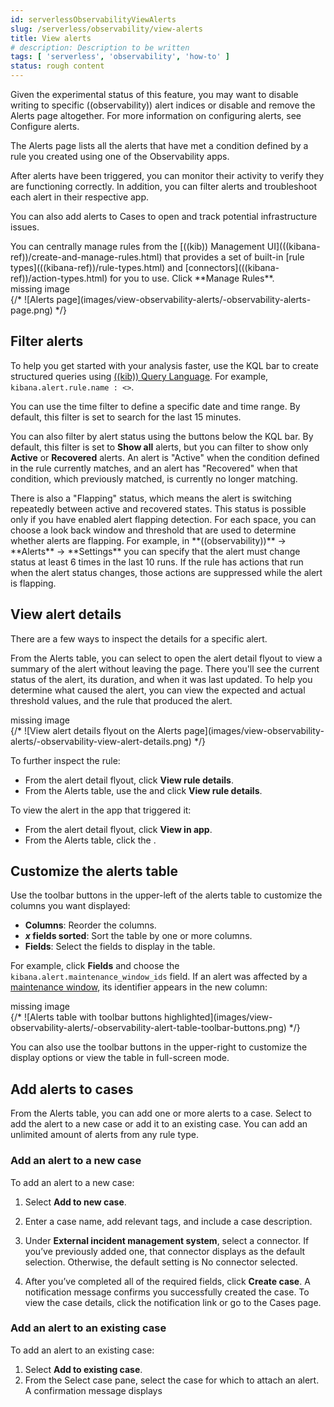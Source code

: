 ```yaml
---
id: serverlessObservabilityViewAlerts
slug: /serverless/observability/view-alerts
title: View alerts
# description: Description to be written
tags: [ 'serverless', 'observability', 'how-to' ]
status: rough content
---
```



<RoughContent />

<div id="view-observability-alerts"></div>

<DocCallOut template="technical_preview" />
<DocCallOut>

Given the experimental status of this feature, you may want to disable writing to specific ((observability)) alert indices
or disable and remove the Alerts page altogether.
For more information on configuring alerts, see <DocLink id="serverlessObservabilityAlerting" section="configure-alerts">Configure alerts</DocLink>.

</DocCallOut>

The Alerts page lists all the alerts that have met a condition defined by a rule you created using
one of the Observability apps.

After alerts have been triggered, you can monitor their activity to verify they are functioning correctly.
In addition, you can filter alerts and troubleshoot each alert in their respective app.

You can also add alerts to <DocLink id="serverlessObservabilityCases">Cases</DocLink> to open and track potential infrastructure issues.

<DocCallOut title="Note">
You can centrally manage rules from the
[((kib)) Management UI](((kibana-ref))/create-and-manage-rules.html) that provides a
set of built-in [rule types](((kibana-ref))/rule-types.html) and
[connectors](((kibana-ref))/action-types.html) for you to use. Click **Manage Rules**.
</DocCallOut>

<div style={{ backgroundColor: "#F1F4FA", width: "100%", height: "250px", textAlign: "center", paddingTop: "110px", marginBottom: "20px" }}><DocIcon type="image" title="missing image"/> missing image</div>
{/* ![Alerts page](images/view-observability-alerts/-observability-alerts-page.png) */}

<div id="filter-observability-alerts"></div>

## Filter alerts

To help you get started with your analysis faster, use the KQL bar to create structured queries using
[((kib)) Query Language](((kibana-ref))/kuery-query.html). For example, `kibana.alert.rule.name : <>`.

You can use the time filter to define a specific date and time range. By default, this filter is set to search
for the last 15 minutes.

You can also filter by alert status using the buttons below the KQL bar.
By default, this filter is set to **Show all** alerts, but you can filter to show only **Active** or **Recovered** alerts.
An alert is "Active" when the condition defined in the rule currently matches,
and an alert has "Recovered" when that condition, which previously matched, is currently no longer matching.

<DocCallOut title="Note">
There is also a "Flapping" status, which means the alert is switching repeatedly between active and recovered states.
This status is possible only if you have enabled alert flapping detection.
For each space, you can choose a look back window and threshold that are used to determine whether alerts are flapping. For example, in **((observability))** -> **Alerts** -> **Settings** you can specify that the alert must change status at least 6 times in the last 10 runs. If the rule has actions that run when the alert status changes, those actions are suppressed while the alert is flapping.
</DocCallOut>

<div id="view--alert-details"></div>

## View alert details

There are a few ways to inspect the details for a specific alert.

From the Alerts table, you can select <DocIcon type="expand" title="View details" /> to open the alert detail flyout to view a summary of the alert without leaving the page.
There you'll see the current status of the alert, its duration, and when it was last updated.
To help you determine what caused the alert, you can view the expected and actual threshold values, and the rule that produced the alert.

<div style={{ backgroundColor: "#F1F4FA", width: "100%", height: "250px", textAlign: "center", paddingTop: "110px", marginBottom: "20px" }}><DocIcon type="image" title="missing image"/> missing image</div>
{/* ![View alert details flyout on the Alerts page](images/view-observability-alerts/-observability-view-alert-details.png) */}

To further inspect the rule:

* From the alert detail flyout, click **View rule details**.
* From the Alerts table, use the <DocIcon type="boxesHorizontal" title="More actions" /> and click **View rule details**.

To view the alert in the app that triggered it:

* From the alert detail flyout, click **View in app**.
* From the Alerts table, click the <DocIcon type="eye" title="View in app" />.

<div id="customize-observability-alerts-table"></div>

## Customize the alerts table

Use the toolbar buttons in the upper-left of the alerts table to customize the columns you want displayed:

* **Columns**: Reorder the columns.
* **_x_ fields sorted**: Sort the table by one or more columns.
* **Fields**: Select the fields to display in the table.

For example, click **Fields** and choose the `kibana.alert.maintenance_window_ids` field.
If an alert was affected by a [maintenance window](((kibana-ref))/maintenance-windows.html), its identifier appears in the new column:

<div style={{ backgroundColor: "#F1F4FA", width: "100%", height: "250px", textAlign: "center", paddingTop: "110px", marginBottom: "20px" }}><DocIcon type="image" title="missing image"/> missing image</div>
{/* ![Alerts table with toolbar buttons highlighted](images/view-observability-alerts/-observability-alert-table-toolbar-buttons.png) */}

You can also use the toolbar buttons in the upper-right to customize the display options or view the table in full-screen mode.

<div id="cases-observability-alerts"></div>

## Add alerts to cases

From the Alerts table, you can add one or more alerts to a case. Select <DocIcon type="boxesHorizontal" title="More actions" />
to add the alert to a new case or add it to an existing case. You can add an unlimited amount of alerts from any rule type.

<div id="new-case-observability-alerts"></div>

### Add an alert to a new case

To add an alert to a new case:

1. Select **Add to new case**.
1. Enter a case name, add relevant tags, and include a case description.
1. Under **External incident management system**, select a connector. If you’ve previously added one, that connector
    displays as the default selection. Otherwise, the default setting is No connector selected.

1. After you’ve completed all of the required fields, click **Create case**. A notification message confirms you successfully
    created the case. To view the case details, click the notification link or go to the <DocLink id="serverlessObservabilityCases">Cases</DocLink> page.

<div id="existing-case-observability-alerts"></div>

### Add an alert to an existing case

To add an alert to an existing case:

1. Select **Add to existing case**.
1. From the Select case pane, select the case for which to attach an alert. A confirmation message displays
